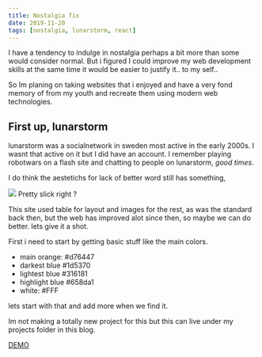 ```yaml
---
title: Nostalgia fix
date: 2019-11-20
tags: [nostalgia, lunarstorm, react]
---
```


I have a tendency to indulge in nostalgia perhaps a bit more than some would consider normal.
But i figured I could improve my web development skills at the same time it would be easier to justify it.. to my self..

So Im planing on taking websites that i enjoyed and have a very fond memory of from my youth and recreate them using modern web technologies.

## First up, lunarstorm

lunarstorm was a socialnetwork in sweden most active in the early 2000s. I wasnt that active on it but I did have an account.
I remember playing robotwars on a flash site and chatting to people on lunarstorm, _good times_.

I do think the aestetichs for lack of better word still has something,

![](../assets/lunarstorm.png)
Pretty slick right ?

This site used table for layout and images for the rest, as was the standard back then, but the web has improved alot since then, so maybe we can do better. lets give it a shot.

First i need to start by getting basic stuff like the main colors.

- main orange: #d76447
- darkest blue #1d5370
- lightest blue #316181
- highlight blue #658da1
- white: #FFF

lets start with that and add more when we find it.

Im not making a totally new project for this but this can live under my projects folder in this blog.

[DEMO](/projects/reactstorm)

